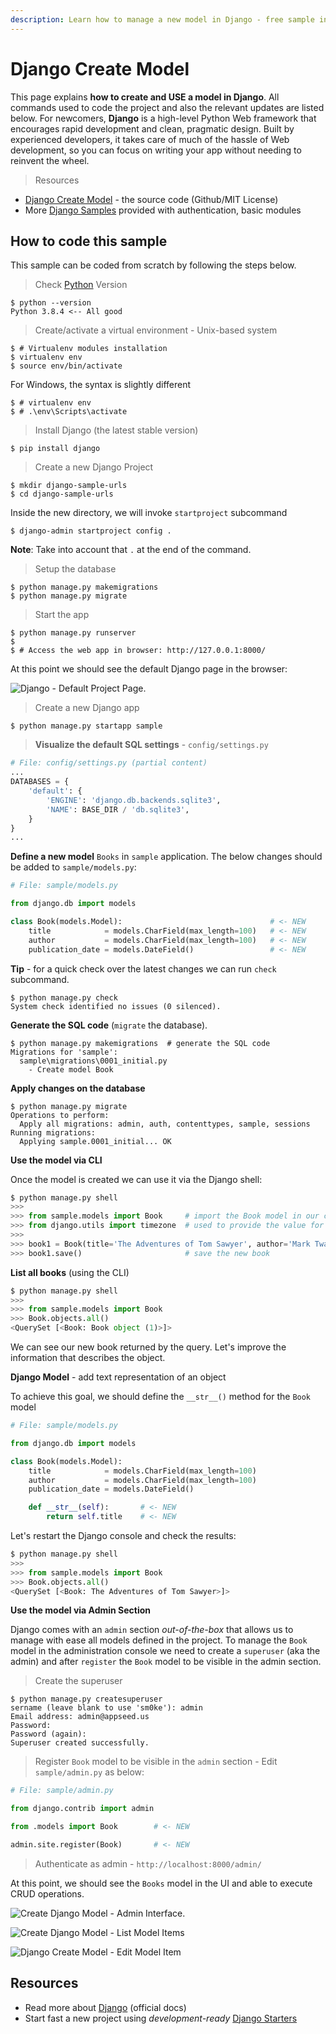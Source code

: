 ```yaml
---
description: Learn how to manage a new model in Django - free sample included.
---
```


# Django Create Model

This page explains **how to create and USE a model in Django**. All commands used to code the project and also the relevant updates are listed below. For newcomers, **Django** is a high-level Python Web framework that encourages rapid development and clean, pragmatic design. Built by experienced developers, it takes care of much of the hassle of Web development, so you can focus on writing your app without needing to reinvent the wheel.

> Resources

- [Django Create Model](https://github.com/app-generator/django-create-model) - the source code (Github/MIT License)
- More [Django Samples](https://appseed.us/admin-dashboards/django) provided with authentication, basic modules

## How to code this sample

This sample can be coded from scratch by following the steps below.

> Check [Python](../../content/what-is/python.md) Version

```
$ python --version
Python 3.8.4 <-- All good
```

> Create/activate a virtual environment - Unix-based system

```
$ # Virtualenv modules installation
$ virtualenv env
$ source env/bin/activate
```

For Windows, the syntax is slightly different

```
$ # virtualenv env
$ # .\env\Scripts\activate
```

> Install Django (the latest stable version)

```
$ pip install django
```

> Create a new Django Project

```
$ mkdir django-sample-urls
$ cd django-sample-urls
```

Inside the new directory, we will invoke `startproject` subcommand

```
$ django-admin startproject config .
```

**Note**: Take into account that `.` at the end of the command.

> Setup the database

```
$ python manage.py makemigrations
$ python manage.py migrate
```

> Start the app

```
$ python manage.py runserver
$
$ # Access the web app in browser: http://127.0.0.1:8000/
```

At this point we should see the default Django page in the browser:

![Django - Default Project Page.](../../../static/assets/django-framework-cover.jpg)

> Create a new Django app

```
$ python manage.py startapp sample
```

> **Visualize the default SQL settings** - `config/settings.py`

```python
# File: config/settings.py (partial content)
...
DATABASES = {
    'default': {
        'ENGINE': 'django.db.backends.sqlite3',
        'NAME': BASE_DIR / 'db.sqlite3',
    }
}
...
```

**Define a new model** `Books` in `sample` application. The below changes should be added to `sample/models.py`:

```python
# File: sample/models.py

from django.db import models

class Book(models.Model):                                 # <- NEW
    title            = models.CharField(max_length=100)   # <- NEW
    author           = models.CharField(max_length=100)   # <- NEW
    publication_date = models.DateField()                 # <- NEW

```

**Tip** - for a quick check over the latest changes we can run `check` subcommand.

```
$ python manage.py check
System check identified no issues (0 silenced).
```

**Generate the SQL code** (`migrate` the database).

```
$ python manage.py makemigrations  # generate the SQL code
Migrations for 'sample':
  sample\migrations\0001_initial.py
    - Create model Book
```

**Apply changes on the database**

```
$ python manage.py migrate
Operations to perform:
  Apply all migrations: admin, auth, contenttypes, sample, sessions
Running migrations:
  Applying sample.0001_initial... OK
```

**Use the model via CLI**

Once the model is created we can use it via the Django shell:

```python
$ python manage.py shell
>>>
>>> from sample.models import Book     # import the Book model in our context
>>> from django.utils import timezone  # used to provide the value for publication_date
>>>
>>> book1 = Book(title='The Adventures of Tom Sawyer', author='Mark Twain', publication_date=timezone.now() )
>>> book1.save()                       # save the new book

```

**List all books** (using the CLI)

```python
$ python manage.py shell
>>>
>>> from sample.models import Book
>>> Book.objects.all()
<QuerySet [<Book: Book object (1)>]>
```

We can see our new book returned by the query. Let's improve the information that describes the object.

**Django Model** - add text representation of an object

To achieve this goal, we should define the `__str__()` method for the `Book` model

```python
# File: sample/models.py

from django.db import models

class Book(models.Model):
    title            = models.CharField(max_length=100)
    author           = models.CharField(max_length=100)
    publication_date = models.DateField()

    def __str__(self):       # <- NEW
        return self.title    # <- NEW

```

Let's restart the Django console and check the results:

```python
$ python manage.py shell
>>>
>>> from sample.models import Book
>>> Book.objects.all()
<QuerySet [<Book: The Adventures of Tom Sawyer>]>

```

**Use the model via Admin Section**

Django comes with an `admin` section _out-of-the-box_ that allows us to manage with ease all models defined in the project. To manage the `Book` model in the administration console we need to create a `superuser` (aka the admin) and after `register` the `Book` model to be visible in the admin section.

> Create the superuser

```
$ python manage.py createsuperuser
sername (leave blank to use 'sm0ke'): admin
Email address: admin@appseed.us
Password:
Password (again):
Superuser created successfully.
```

> Register `Book` model to be visible in the `admin` section - Edit `sample/admin.py` as below:

```python
# File: sample/admin.py

from django.contrib import admin

from .models import Book        # <- NEW

admin.site.register(Book)       # <- NEW
```

> Authenticate as admin - `http://localhost:8000/admin/`

At this point, we should see the `Books` model in the UI and able to execute CRUD operations.

![Create Django Model - Admin Interface.](<../../../static/assets/image (6).png>)

![Create Django Model - List Model Items](<../../../static/assets/image (7).png>)

![Django Create Model - Edit Model Item](<../../../static/assets/image (8).png>)

## Resources

- Read more about [Django](https://www.djangoproject.com/) (official docs)
- Start fast a new project using _development-ready_ [Django Starters](https://appseed.us/admin-dashboards/django)
